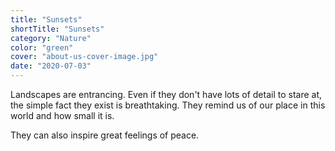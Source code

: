 ```yaml
---
title: "Sunsets"
shortTitle: "Sunsets"
category: "Nature"
color: "green"
cover: "about-us-cover-image.jpg"
date: "2020-07-03"
---
```


Landscapes are entrancing. Even if they don't have lots of detail to stare at, the simple fact they exist is breathtaking. They remind us of our place in this world and how small it is. 

They can also inspire great feelings of peace.